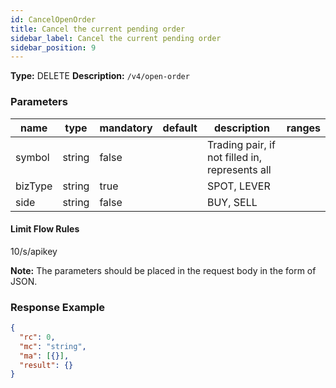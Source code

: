 ```yaml
---
id: CancelOpenOrder
title: Cancel the current pending order
sidebar_label: Cancel the current pending order
sidebar_position: 9
---
```


**Type:** DELETE **Description:** `/v4/open-order`

### Parameters

| name | type | mandatory | default | description | ranges |
| --- | --- | --- | --- | --- | --- |
| symbol | string | false |  | Trading pair, if not filled in, represents all |  |
| bizType | string | true |  | SPOT, LEVER |  |
| side | string | false |  | BUY, SELL |  |

#### **Limit Flow Rules**

10/s/apikey

**Note:** The parameters should be placed in the request body in the form of JSON.

### Response Example

```json title="Response"
{
  "rc": 0,
  "mc": "string",
  "ma": [{}],
  "result": {}
}
```
